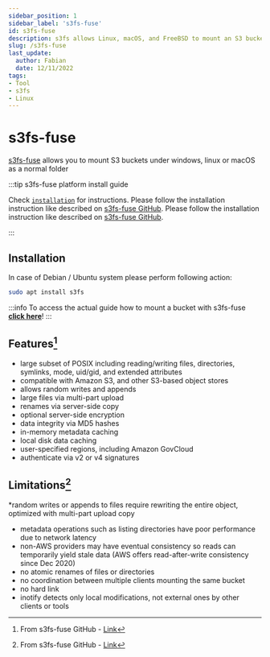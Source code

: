 ```yaml
---
sidebar_position: 1
sidebar_label: 's3fs-fuse'
id: s3fs-fuse
description: s3fs allows Linux, macOS, and FreeBSD to mount an S3 bucket via FUSE. s3fs preserves the native object format for files, allowing use of other tools like AWS CLI.
slug: /s3fs-fuse
last_update:
  author: Fabian
  date: 12/11/2022
tags:
- Tool
- s3fs
- Linux
---
```


# s3fs-fuse

[s3fs-fuse](https://github.com/s3fs-fuse/s3fs-fuse) allows you to mount S3 buckets under windows, linux or macOS as a normal folder 


:::tip s3fs-fuse platform install guide

<Tabs>
  <TabItem value="linux" label="Linux">Check <a href="#Installation"><code>installation</code></a> for instructions.</TabItem>
  <TabItem value="macos" label="MacOS">Please follow the installation instruction like described on <a href="https://github.com/s3fs-fuse/s3fs-fuse">s3fs-fuse GitHub</a>.</TabItem>
  <TabItem value="windows" label="Windows">Please follow the installation instruction like described on <a href="https://github.com/s3fs-fuse/s3fs-fuse">s3fs-fuse GitHub</a>.</TabItem>
</Tabs>

:::

## Installation
In case of Debian / Ubuntu system please perform following action:

```bash
sudo apt install s3fs
```

:::info
To access the actual guide how to mount a bucket with s3fs-fuse [**click here**](./mount-s3-storage)!
:::

## Features[^1]

* large subset of POSIX including reading/writing files, directories, symlinks, mode, uid/gid, and extended attributes
* compatible with Amazon S3, and other S3-based object stores
* allows random writes and appends
* large files via multi-part upload
* renames via server-side copy
* optional server-side encryption
* data integrity via MD5 hashes
* in-memory metadata caching
* local disk data caching
* user-specified regions, including Amazon GovCloud
* authenticate via v2 or v4 signatures


## Limitations[^1]

*random writes or appends to files require rewriting the entire object, optimized with multi-part upload copy
* metadata operations such as listing directories have poor performance due to network latency
* non-AWS providers may have eventual consistency so reads can temporarily yield stale data (AWS offers read-after-write consistency since Dec 2020)
* no atomic renames of files or directories
* no coordination between multiple clients mounting the same bucket
* no hard link
* inotify detects only local modifications, not external ones by other clients or tools

[^1]: From s3fs-fuse GitHub - [Link](https://github.com/s3fs-fuse/s3fs-fuse#limitations)
